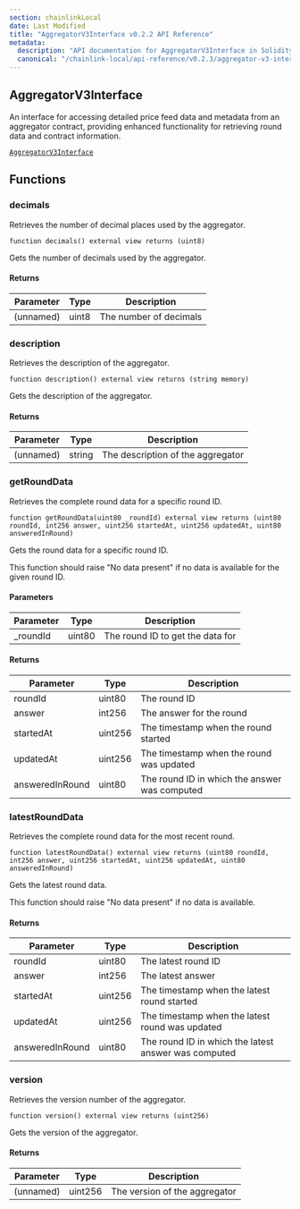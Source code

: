 ```yaml
---
section: chainlinkLocal
date: Last Modified
title: "AggregatorV3Interface v0.2.2 API Reference"
metadata:
  description: "API documentation for AggregatorV3Interface in Solidity, version v0.2.2."
  canonical: "/chainlink-local/api-reference/v0.2.3/aggregator-v3-interface"
---
```



## AggregatorV3Interface

An interface for accessing detailed price feed data and metadata from an aggregator contract, providing enhanced functionality for retrieving round data and contract information.

[`AggregatorV3Interface`](https://github.com/smartcontractkit/chainlink-local/blob/cd3bfb8c42716cfb791174314eba2c0d178551b9/src/data-feeds/interfaces/AggregatorV3Interface.sol)

## Functions

### decimals

Retrieves the number of decimal places used by the aggregator.

```solidity
function decimals() external view returns (uint8)
```

<Aside>

Gets the number of decimals used by the aggregator.

</Aside>

#### Returns

| Parameter | Type  | Description            |
| --------- | ----- | ---------------------- |
| (unnamed) | uint8 | The number of decimals |

### description

Retrieves the description of the aggregator.

```solidity
function description() external view returns (string memory)
```

<Aside>

Gets the description of the aggregator.

</Aside>

#### Returns

| Parameter | Type   | Description                       |
| --------- | ------ | --------------------------------- |
| (unnamed) | string | The description of the aggregator |

### getRoundData

Retrieves the complete round data for a specific round ID.

```solidity
function getRoundData(uint80 _roundId) external view returns (uint80 roundId, int256 answer, uint256 startedAt, uint256 updatedAt, uint80 answeredInRound)
```

<Aside>

Gets the round data for a specific round ID.

This function should raise "No data present" if no data is available for the given round ID.

</Aside>

#### Parameters

| Parameter | Type   | Description                      |
| --------- | ------ | -------------------------------- |
| \_roundId | uint80 | The round ID to get the data for |

#### Returns

| Parameter       | Type    | Description                                   |
| --------------- | ------- | --------------------------------------------- |
| roundId         | uint80  | The round ID                                  |
| answer          | int256  | The answer for the round                      |
| startedAt       | uint256 | The timestamp when the round started          |
| updatedAt       | uint256 | The timestamp when the round was updated      |
| answeredInRound | uint80  | The round ID in which the answer was computed |

### latestRoundData

Retrieves the complete round data for the most recent round.

```solidity
function latestRoundData() external view returns (uint80 roundId, int256 answer, uint256 startedAt, uint256 updatedAt, uint80 answeredInRound)
```

<Aside>

Gets the latest round data.

This function should raise "No data present" if no data is available.

</Aside>

#### Returns

| Parameter       | Type    | Description                                          |
| --------------- | ------- | ---------------------------------------------------- |
| roundId         | uint80  | The latest round ID                                  |
| answer          | int256  | The latest answer                                    |
| startedAt       | uint256 | The timestamp when the latest round started          |
| updatedAt       | uint256 | The timestamp when the latest round was updated      |
| answeredInRound | uint80  | The round ID in which the latest answer was computed |

### version

Retrieves the version number of the aggregator.

```solidity
function version() external view returns (uint256)
```

<Aside>

Gets the version of the aggregator.

</Aside>

#### Returns

| Parameter | Type    | Description                   |
| --------- | ------- | ----------------------------- |
| (unnamed) | uint256 | The version of the aggregator |
